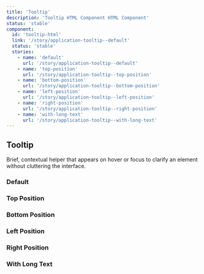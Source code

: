 ```yaml
---
title: 'Tooltip'
description: 'Tooltip HTML Component HTML Component'
status: 'stable'
component:
  id: 'tooltip-html'
  link: '/story/application-tooltip--default'
  status: 'stable'
  stories:
    - name: 'default'
      url: '/story/application-tooltip--default'
    - name: 'top-position'
      url: '/story/application-tooltip--top-position'
    - name: 'bottom-position'
      url: '/story/application-tooltip--bottom-position'
    - name: 'left-position'
      url: '/story/application-tooltip--left-position'
    - name: 'right-position'
      url: '/story/application-tooltip--right-position'
    - name: 'with-long-text'
      url: '/story/application-tooltip--with-long-text'
---
```


<Section current="html">

# Tooltip

Brief, contextual helper that appears on hover or focus to clarify an element without cluttering the interface.

### Default

<ComponentPreview>
  <StorybookFrame
    className="h-[248px] w-[504px]"
    componentId="tooltip-html"
    story="default"
  />
</ComponentPreview>

### Top Position

<ComponentPreview>
  <StorybookFrame
    className="h-[248px] w-[504px]"
    componentId="tooltip-html"
    story="top-position"
  />
</ComponentPreview>

### Bottom Position

<ComponentPreview>
  <StorybookFrame
    className="h-[248px] w-[504px]"
    componentId="tooltip-html"
    story="bottom-position"
  />
</ComponentPreview>

### Left Position

<ComponentPreview>
  <StorybookFrame
    className="h-[248px] w-[504px]"
    componentId="tooltip-html"
    story="left-position"
  />
</ComponentPreview>

### Right Position

<ComponentPreview>
  <StorybookFrame
    className="h-[248px] w-[504px]"
    componentId="tooltip-html"
    story="right-position"
  />
</ComponentPreview>

### With Long Text

<ComponentPreview>
  <StorybookFrame
    className="h-[248px] w-[504px]"
    componentId="tooltip-html"
    story="with-long-text"
  />
</ComponentPreview>

</Section>
